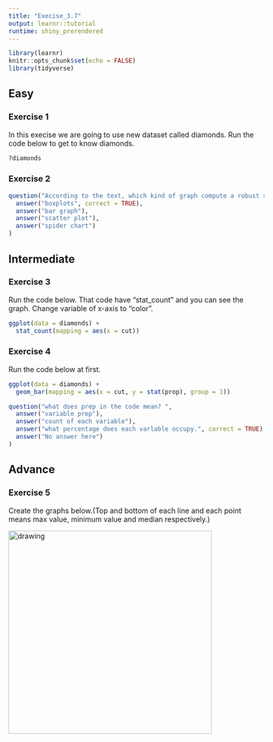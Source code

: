 ```yaml
---
title: "Execise_3.7"
output: learnr::tutorial
runtime: shiny_prerendered
---
```


```r
library(learnr)
knitr::opts_chunk$set(echo = FALSE)
library(tidyverse)
```

## Easy
### Exercise 1

In this execise we are going to use new dataset called diamonds.
Run the code below to get to know diamonds.
```r
?diamonds
```

### Exercise 2  

```r
question("According to the text, which kind of graph compute a robust summary of the distribution and then display a specially formatted box?",
  answer("boxplots", correct = TRUE),
  answer("bar graph"),
  answer("scatter plot"),
  answer("spider chart")
)
```

## Intermediate
### Exercise 3



Run the code below. That code have "stat_count" and you can see the graph. Change variable of x-axis to "color".
```r
ggplot(data = diamonds) + 
  stat_count(mapping = aes(x = cut))
```
### Exercise 4
Run the code below at first.
```r
ggplot(data = diamonds) + 
  geom_bar(mapping = aes(x = cut, y = stat(prop), group = 1))
```

```r
question("what does prep in the code mean? ",
  answer("variable prep"),
  answer("count of each variable"),
  answer("what percentage does each varlable occupy.", correct = TRUE),
  answer("No answer here")
)
```



## Advance
### Exercise 5

Create the graphs below.(Top and bottom of each line and each point means max value, minimum value and median respectively.)

<img src="https://d33wubrfki0l68.cloudfront.net/4f7c8830283cb7009346ed85a8196b06959f5abd/78175/visualize_files/figure-html/unnamed-chunk-34-1.png" alt="drawing" style="width:400px;"/>

```r
```

